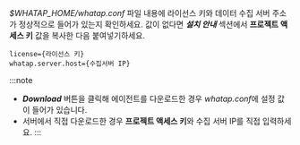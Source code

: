 *$WHATAP_HOME/whatap.conf* 파일 내용에 라이선스 키와 데이터 수집 서버 주소가 정상적으로 들어가 있는지 확인하세요. 값이 없다면 ***설치 안내*** 섹션에서 **프로젝트 액세스 키** 값을 복사한 다음 붙여넣기하세요.

```text title=$WHATAP_HOME/whatap.conf
license={라이선스 키}
whatap.server.host={수집서버 IP}
```

:::note
* ***Download*** 버튼을 클릭해 에이전트를 다운로드한 경우 *whatap.conf*에 설정 값이 들어가 있습니다. 
* 서버에서 직접 다운로드한 경우 **프로젝트 액세스 키**와 수집 서버 IP를 직접 입력하세요.
:::